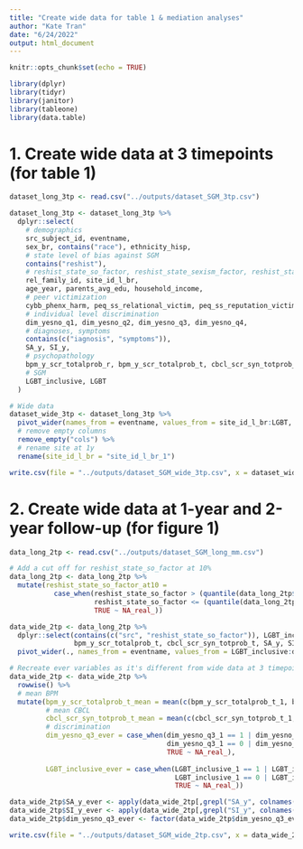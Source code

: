 ```yaml
---
title: "Create wide data for table 1 & mediation analyses"
author: "Kate Tran"
date: "6/24/2022"
output: html_document
---
```


```r
knitr::opts_chunk$set(echo = TRUE)
```


```r
library(dplyr)
library(tidyr)
library(janitor)
library(tableone)
library(data.table)
```

# 1. Create wide data at 3 timepoints (for table 1)
```r
dataset_long_3tp <- read.csv("../outputs/dataset_SGM_3tp.csv")
```

```r
dataset_long_3tp <- dataset_long_3tp %>% 
  dplyr::select(
    # demographics
    src_subject_id, eventname,
    sex_br, contains("race"), ethnicity_hisp,
    # state level of bias against SGM
    contains("reshist"),
    # reshist_state_so_factor, reshist_state_sexism_factor, reshist_state_racism_factor, reshist_state_immigrant_factor,
    rel_family_id, site_id_l_br, 
    age_year, parents_avg_edu, household_income,
    # peer victimization
    cybb_phenx_harm, peq_ss_relational_victim, peq_ss_reputation_victim, peq_ss_overt_victim,
    # individual level discrimination
    dim_yesno_q1, dim_yesno_q2, dim_yesno_q3, dim_yesno_q4,
    # diagnoses, symptoms
    contains(c("iagnosis", "symptoms")),
    SA_y, SI_y,
    # psychopathology
    bpm_y_scr_totalprob_r, bpm_y_scr_totalprob_t, cbcl_scr_syn_totprob_r, cbcl_scr_syn_totprob_t,
    # SGM
    LGBT_inclusive, LGBT
  )

# Wide data
dataset_wide_3tp <- dataset_long_3tp %>% 
  pivot_wider(names_from = eventname, values_from = site_id_l_br:LGBT, names_sep = "_") %>% 
  # remove empty columns
  remove_empty("cols") %>% 
  # rename site at 1y
  rename(site_id_l_br = "site_id_l_br_1")

write.csv(file = "../outputs/dataset_SGM_wide_3tp.csv", x = dataset_wide_3tp, row.names = F, na = "")
```

# 2. Create wide data at 1-year and 2-year follow-up (for figure 1)
```r
data_long_2tp <- read.csv("../outputs/dataset_SGM_long_mm.csv") 

# Add a cut off for reshist_state_so_factor at 10%
data_long_2tp <- data_long_2tp %>% 
  mutate(reshist_state_so_factor_at10 = 
           case_when(reshist_state_so_factor > (quantile(data_long_2tp$reshist_state_so_factor, probs = 0.9, na.rm = T) ) ~ 1,
                     reshist_state_so_factor <= (quantile(data_long_2tp$reshist_state_so_factor, probs = 0.9, na.rm = T) ) ~ 0,
                     TRUE ~ NA_real_))

data_wide_2tp <- data_long_2tp %>% 
  dplyr::select(contains(c("src", "reshist_state_so_factor")), LGBT_inclusive, bpm_y_scr_totalprob_r, cbcl_scr_syn_totprob_t,
                bpm_y_scr_totalprob_t, cbcl_scr_syn_totprob_t, SA_y, SI_y, dim_yesno_q3, eventname) %>%
  pivot_wider(., names_from = eventname, values_from = LGBT_inclusive:dim_yesno_q3)

# Recreate ever variables as it's different from wide data at 3 timepoints
data_wide_2tp <- data_wide_2tp %>% 
  rowwise() %>% 
  # mean BPM
  mutate(bpm_y_scr_totalprob_t_mean = mean(c(bpm_y_scr_totalprob_t_1, bpm_y_scr_totalprob_t_2), na.rm = T),
         # mean CBCL
         cbcl_scr_syn_totprob_t_mean = mean(c(cbcl_scr_syn_totprob_t_1, cbcl_scr_syn_totprob_t_2), na.rm = T),
         # discrimination
         dim_yesno_q3_ever = case_when(dim_yesno_q3_1 == 1 | dim_yesno_q3_2 == 1 ~ 1,
                                       dim_yesno_q3_1 == 0 | dim_yesno_q3_2 == 0 ~ 0,
                                       TRUE ~ NA_real_),
         
         LGBT_inclusive_ever = case_when(LGBT_inclusive_1 == 1 | LGBT_inclusive_2 == 1 ~ 1,
                                         LGBT_inclusive_1 == 0 | LGBT_inclusive_2 == 0 ~ 0,
                                         TRUE ~ NA_real_))

data_wide_2tp$SA_y_ever <- apply(data_wide_2tp[,grepl("SA_y", colnames(data_wide_2tp))],1 ,function(x) {any(x == 1)*1})
data_wide_2tp$SI_y_ever <- apply(data_wide_2tp[,grepl("SI_y", colnames(data_wide_2tp))],1 ,function(x) {any(x == 1)*1})
data_wide_2tp$dim_yesno_q3_ever <- factor(data_wide_2tp$dim_yesno_q3_ever, levels = c("1", "0"))

write.csv(file = "../outputs/dataset_SGM_wide_2tp.csv", x = data_wide_2tp, row.names = F, na = "")
```

